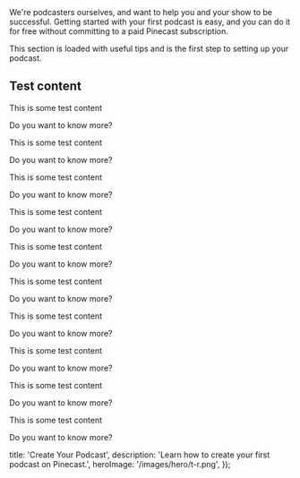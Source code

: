 
<Intro>
  We're podcasters ourselves, and want to help you and your show to be successful. Getting started with your first podcast is easy, and you can do it for free without committing to a paid Pinecast subscription.

  This section is loaded with useful tips and is the first step to setting up your podcast.
</Intro>

## Test content

This is some test content

Do you want to know more?

This is some test content

Do you want to know more?

This is some test content

Do you want to know more?

This is some test content

Do you want to know more?

This is some test content

Do you want to know more?

This is some test content

Do you want to know more?

This is some test content

Do you want to know more?

This is some test content

Do you want to know more?

This is some test content

Do you want to know more?

This is some test content

Do you want to know more?


  title: 'Create Your Podcast',
  description: 'Learn how to create your first podcast on Pinecast.',
  heroImage: '/images/hero/t-r.png',
});
